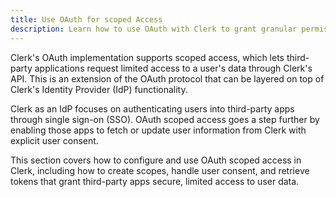 ```yaml
---
title: Use OAuth for scoped Access
description: Learn how to use OAuth with Clerk to grant granular permissions and manage access securely.
---
```


Clerk's OAuth implementation supports scoped access, which lets third-party applications request limited access to a user's data through Clerk's API. This is an extension of the OAuth protocol that can be layered on top of Clerk's Identity Provider (IdP) functionality. 

Clerk as an IdP focuses on authenticating users into third-party apps through single sign-on (SSO). OAuth scoped access goes a step further by enabling those apps to fetch or update user information from Clerk with explicit user consent. 

This section covers how to configure and use OAuth scoped access in Clerk, including how to create scopes, handle user consent, and retrieve tokens that grant third-party apps secure, limited access to user data. 


